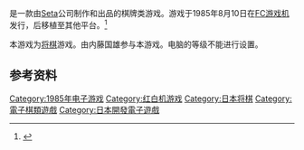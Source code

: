 {{NoteTA
| G1=Games
}}

{{Infobox VG
| title = 本将棋 内藤九段将棋秘传
| japanese = 本将棋 内藤九段将棋秘伝
| image =
| caption =
| developer = [[SETA|SETA]]
| publisher = SETA
| series =
| director =
| producer =
| designer =
| writer =
| programmer =
| artist =
| composer =
| platforms = [[FC游戏机|FC游戏机]]
| release = 1985年8月10日
| genre = 棋类
| modes = [[单人电子游戏|单人]]
}}

{{vgname|本将棋 内藤九段将棋秘传|ja=本将棋 内藤九段将棋秘伝}}是一款由[[Seta|Seta]]公司制作和出品的棋牌类游戏。游戏于1985年8月10日在[[FC游戏机|FC游戏机]]发行，后移植至其他平台。<ref name="gamefaqs">{{cite web| url = http://www.gamefaqs.com/nes/578247-hon-shogi-naitou-kudan-shogi-hiden/data| title = Release information| publisher = [[GameFAQs|GameFAQs]]| date = | accessdate = 2015-06-20| archive-date = 2015-06-20| archive-url = https://web.archive.org/web/20150620092359/http://www.gamefaqs.com/nes/578247-hon-shogi-naitou-kudan-shogi-hiden/data| dead-url = no}}</ref>

本游戏为[[将棋_(日本)|将棋]]游戏。由内藤国雄参与本游戏。电脑的等级不能进行设置。

== 参考资料 ==
{{Reflist}}

{{DEFAULTSORT:Honsyougi Naitou Kudan Syoukihi Den}}
[[Category:1985年电子游戏|Category:1985年电子游戏]]
[[Category:红白机游戏|Category:红白机游戏]]
[[Category:日本将棋|Category:日本将棋]]
[[Category:電子棋類遊戲|Category:電子棋類遊戲]]
[[Category:日本開發電子遊戲|Category:日本開發電子遊戲]]

{{Puzzle-videogame-stub}}